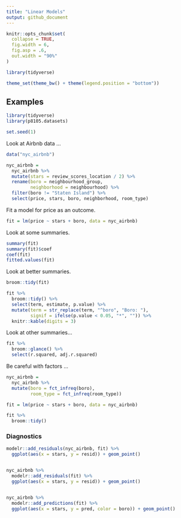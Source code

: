 ```yaml
---
title: "Linear Models"
output: github_document
---
```


```r
knitr::opts_chunk$set(
  collapse = TRUE,
  fig.width = 6,
  fig.asp = .6,
  out.width = "90%"
)

library(tidyverse)

theme_set(theme_bw() + theme(legend.position = "bottom"))
```

## Examples

```r
library(tidyverse)
library(p8105.datasets)

set.seed(1)
```


Look at Airbnb data ...

```r
data("nyc_airbnb")

nyc_airbnb = 
  nyc_airbnb %>% 
  mutate(stars = review_scores_location / 2) %>% 
  rename(boro = neighbourhood_group,
         neighborhood = neighbourhood) %>% 
  filter(boro != "Staten Island") %>% 
  select(price, stars, boro, neighborhood, room_type)
```


Fit a model for price as an outcome.

```r
fit = lm(price ~ stars + boro, data = nyc_airbnb)
```

Look at some summaries.

```r
summary(fit)
summary(fit)$coef
coef(fit)
fitted.values(fit)
```

Look at better summaries.

```r
broom::tidy(fit)

fit %>% 
  broom::tidy() %>% 
  select(term, estimate, p.value) %>% 
  mutate(term = str_replace(term, "^boro", "Boro: "),
         signif = ifelse(p.value < 0.05, "*", "")) %>% 
  knitr::kable(digits = 3)
```

Look at other summaries...

```r
fit %>% 
  broom::glance() %>% 
  select(r.squared, adj.r.squared)
```

Be careful with factors ...

```r
nyc_airbnb = 
  nyc_airbnb %>% 
  mutate(boro = fct_infreq(boro),
         room_type = fct_infreq(room_type))

fit = lm(price ~ stars + boro, data = nyc_airbnb)

fit %>% 
  broom::tidy()
```


### Diagnostics

```r
modelr::add_residuals(nyc_airbnb, fit) %>% 
  ggplot(aes(x = stars, y = resid)) + geom_point()


nyc_airbnb %>% 
  modelr::add_residuals(fit) %>% 
  ggplot(aes(x = stars, y = resid)) + geom_point()


nyc_airbnb %>% 
  modelr::add_predictions(fit) %>% 
  ggplot(aes(x = stars, y = pred, color = boro)) + geom_point()
```

